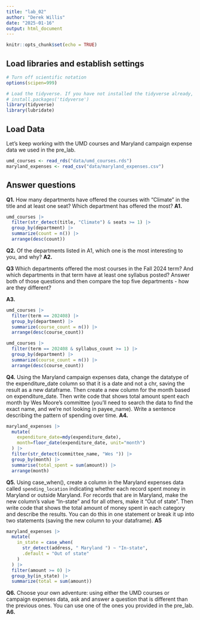 ```yaml
---
title: "lab_02"
author: "Derek Willis"
date: "2025-01-16"
output: html_document
---
```


```r
knitr::opts_chunk$set(echo = TRUE)
```

## Load libraries and establish settings

```r
# Turn off scientific notation
options(scipen=999)

# Load the tidyverse. If you have not installed the tidyverse already, remove the # from the next line and run it first.  
# install.packages('tidyverse')
library(tidyverse)
library(lubridate)
```

## Load Data

Let's keep working with the UMD courses and Maryland campaign expense data we used in the pre_lab.

```r
umd_courses <- read_rds("data/umd_courses.rds")
maryland_expenses <- read_csv("data/maryland_expenses.csv")
```

## Answer questions

**Q1.** How many departments have offered the courses with "Climate" in the title and at least one seat? Which department has offered the most? **A1.**

```r
umd_courses |>
  filter(str_detect(title, "Climate") & seats >= 1) |>
  group_by(department) |>
  summarize(count = n()) |>
  arrange(desc(count))
```

**Q2.** Of the departments listed in A1, which one is the most interesting to you, and why? **A2.**

**Q3** Which departments offered the most courses in the Fall 2024 term? And which departments in that term have at least one syllabus posted? Answer both of those questions and then compare the top five departments - how are they different?

**A3.**

```r
umd_courses |>
  filter(term == 202408) |>
  group_by(department) |>
  summarize(course_count = n()) |>
  arrange(desc(course_count))

umd_courses |>
  filter(term == 202408 & syllabus_count >= 1) |>
  group_by(department) |>
  summarize(course_count = n()) |>
  arrange(desc(course_count))

```

**Q4.** Using the Maryland campaign expenses data, change the datatype of the expenditure_date column so that it is a date and not a chr, saving the result as a new dataframe. Then create a new column for the month based on expenditure_date. Then write code that shows total amount spent each month by Wes Moore's committee (you'll need to search the data to find the exact name, and we're not looking in payee_name). Write a sentence describing the pattern of spending over time. **A4.**

```r
maryland_expenses |>
  mutate(
    expenditure_date=mdy(expenditure_date),
    month=floor_date(expenditure_date, unit="month")
  ) |>
  filter(str_detect(committee_name, "Wes ")) |>
  group_by(month) |>
  summarise(total_spent = sum(amount)) |>
  arrange(month)
```

**Q5.** Using case_when(), create a column in the Maryland expenses data called `spending_location` indicating whether each record spent money in Maryland or outside Maryland. For records that are in Maryland, make the new column's value "In-state" and for all others, make it "Out of state". Then write code that shows the total amount of money spent in each category and describe the results. You can do this in one statement or break it up into two statements (saving the new column to your dataframe). **A5**

```r
maryland_expenses |>
  mutate(
    in_state = case_when(
      str_detect(address, " Maryland ") ~ "In-state",
      .default = "Out of state"
    )
  ) |>
  filter(amount >= 0) |>
  group_by(in_state) |>
  summarize(total = sum(amount))
```

**Q6.** Choose your own adventure: using either the UMD courses or campaign expenses data, ask and answer a question that is different than the previous ones. You can use one of the ones you provided in the pre_lab. **A6.**

```r
```
